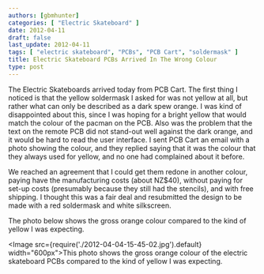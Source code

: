 ```yaml
---
authors: [gbmhunter]
categories: [ "Electric Skateboard" ]
date: 2012-04-11
draft: false
last_update: 2012-04-11
tags: [ "electric skateboard", "PCBs", "PCB Cart", "soldermask" ]
title: Electric Skateboard PCBs Arrived In The Wrong Colour
type: post
---
```


The Electric Skateboards arrived today from PCB Cart. The first thing I noticed is that the yellow soldermask I asked for was not yellow at all, but rather what can only be described as a dark spew orange. I was kind of disappointed about this, since I was hoping for a bright yellow that would match the colour of the pacman on the PCB. Also was the problem that the text on the remote PCB did not stand-out well against the dark orange, and it would be hard to read the user interface. I sent PCB Cart an email with a photo showing the colour, and they replied saying that it was the colour that they always used for yellow, and no one had complained about it before.

We reached an agreement that I could get them redone in another colour, paying have the manufacturing costs (about NZ$40), without paying for set-up costs (presumably because they still had the stencils), and with free shipping. I thought this was a fair deal and resubmitted the design to be made with a red soldermask and white silkscreen.

The photo below shows the gross orange colour compared to the kind of yellow I was expecting.

<Image src={require('./2012-04-04-15-45-02.jpg').default} width="600px">This photo shows the gross orange colour of the electric skateboard PCBs compared to the kind of yellow I was expecting.</Image>